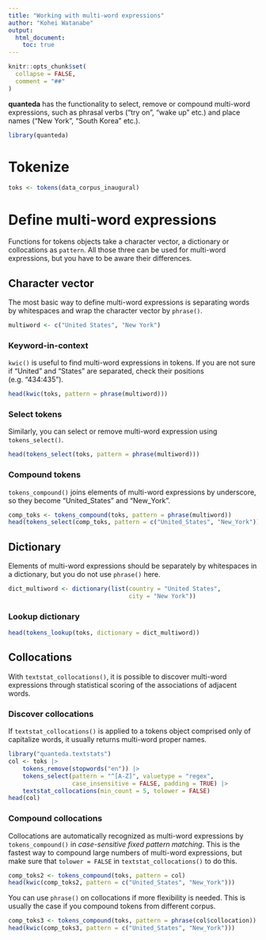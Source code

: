 ```yaml
---
title: "Working with multi-word expressions"
author: "Kohei Watanabe"
output: 
  html_document:
    toc: true
---
```


```r
knitr::opts_chunk$set(
  collapse = FALSE,
  comment = "##"
)
```

**quanteda** has the functionality to select, remove or compound multi-word expressions, such as phrasal verbs ("try on", "wake up" etc.) and place names ("New York", "South Korea" etc.). 

```r
library(quanteda)
```

# Tokenize

```r
toks <- tokens(data_corpus_inaugural)
```

# Define multi-word expressions

Functions for tokens objects take a character vector, a dictionary or collocations as `pattern`. All those three can be used for multi-word expressions, but you have to be aware their differences.

## Character vector

The most basic way to define multi-word expressions is separating words by whitespaces and wrap the character vector by `phrase()`.

```r
multiword <- c("United States", "New York")
```

### Keyword-in-context

`kwic()` is useful to find multi-word expressions in tokens. If you are not sure if "United" and "States" are separated, check their positions (e.g. "434:435").

```r
head(kwic(toks, pattern = phrase(multiword)))
```

### Select tokens

Similarly, you can select or remove multi-word expression using `tokens_select()`.

```r
head(tokens_select(toks, pattern = phrase(multiword)))
```

### Compound tokens

`tokens_compound()` joins elements of multi-word expressions by underscore, so they become "United_States" and "New_York".

```r
comp_toks <- tokens_compound(toks, pattern = phrase(multiword))
head(tokens_select(comp_toks, pattern = c("United_States", "New_York")))
```

## Dictionary

Elements of multi-word expressions should be separately by whitespaces in a dictionary, but you do not use `phrase()` here.

```r
dict_multiword <- dictionary(list(country = "United States", 
                                  city = "New York"))
```

### Lookup dictionary

```r
head(tokens_lookup(toks, dictionary = dict_multiword))
```

## Collocations

With `textstat_collocations()`, it is possible to discover multi-word expressions through statistical scoring of the associations of adjacent words. 

### Discover collocations

If `textstat_collocations()` is applied to a tokens object comprised only of capitalize words, it usually returns multi-word proper names.

```r
library("quanteda.textstats")
col <- toks |> 
    tokens_remove(stopwords("en")) |> 
    tokens_select(pattern = "^[A-Z]", valuetype = "regex", 
                  case_insensitive = FALSE, padding = TRUE) |>
    textstat_collocations(min_count = 5, tolower = FALSE)
head(col)
```

### Compound collocations

Collocations are automatically recognized as multi-word expressions by `tokens_compound()` in *case-sensitive fixed pattern matching*. This is the fastest way to compound large numbers of multi-word expressions, but make sure that `tolower = FALSE` in `textstat_collocations()` to do this.

```r
comp_toks2 <- tokens_compound(toks, pattern = col)
head(kwic(comp_toks2, pattern = c("United_States", "New_York")))
```

You can use `phrase()` on collocations if more flexibility is needed. This is usually the case if you compound tokens from different corpus.

```r
comp_toks3 <- tokens_compound(toks, pattern = phrase(col$collocation))
head(kwic(comp_toks3, pattern = c("United_States", "New_York")))
```


